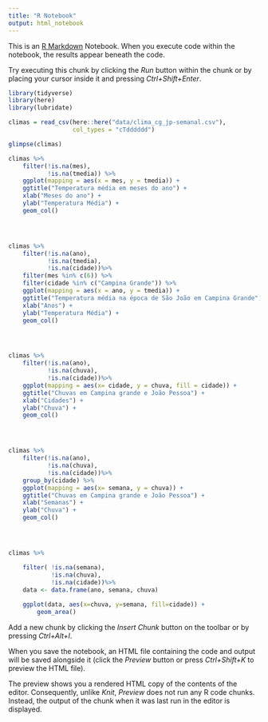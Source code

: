 ---
title: "R Notebook"
output: html_notebook
---

This is an [R Markdown](http://rmarkdown.rstudio.com) Notebook. When you execute code within the notebook, the results appear beneath the code. 

Try executing this chunk by clicking the *Run* button within the chunk or by placing your cursor inside it and pressing *Ctrl+Shift+Enter*. 

```{r}
library(tidyverse)
library(here)
library(lubridate)
```

```{r}
climas = read_csv(here::here("data/clima_cg_jp-semanal.csv"), 
                  col_types = "cTdddddd")

glimpse(climas)
```

```{r}

climas %>%
    filter(!is.na(mes),
           !is.na(tmedia)) %>%
    ggplot(mapping = aes(x = mes, y = tmedia)) +
    ggtitle("Temperatura média em meses do ano") + 
    xlab("Meses do ano") +
    ylab("Temperatura Média") + 
    geom_col()





```

```{r}

climas %>%
    filter(!is.na(ano),
           !is.na(tmedia),
           !is.na(cidade))%>%
    filter(mes %in% c(6)) %>%
    filter(cidade %in% c("Campina Grande")) %>%
    ggplot(mapping = aes(x = ano, y = tmedia)) +
    ggtitle("Temperatura média na época de São João em Campina Grande") + 
    xlab("Anos") +
    ylab("Temperatura Média") + 
    geom_col()





```


```{r}

climas %>%
    filter(!is.na(ano),
           !is.na(chuva),
           !is.na(cidade))%>%
    ggplot(mapping = aes(x= cidade, y = chuva, fill = cidade)) +
    ggtitle("Chuvas em Campina grande e João Pessoa") + 
    xlab("Cidades") +
    ylab("Chuva") + 
    geom_col()





```


```{r}

climas %>%
    filter(!is.na(ano),
           !is.na(chuva),
           !is.na(cidade))%>%
    group_by(cidade) %>% 
    ggplot(mapping = aes(x= semana, y = chuva)) +
    ggtitle("Chuvas em Campina grande e João Pessoa") + 
    xlab("Semanas") +
    ylab("Chuva") + 
    geom_col()





```

```{r}

climas %>%

    filter( !is.na(semana),
            !is.na(chuva),
            !is.na(cidade))%>%
    data <- data.frame(ano, semana, chuva)
    
    ggplot(data, aes(x=chuva, y=semana, fill=cidade)) + 
        geom_area()

```

Add a new chunk by clicking the *Insert Chunk* button on the toolbar or by pressing *Ctrl+Alt+I*.

When you save the notebook, an HTML file containing the code and output will be saved alongside it (click the *Preview* button or press *Ctrl+Shift+K* to preview the HTML file).

The preview shows you a rendered HTML copy of the contents of the editor. Consequently, unlike *Knit*, *Preview* does not run any R code chunks. Instead, the output of the chunk when it was last run in the editor is displayed.
